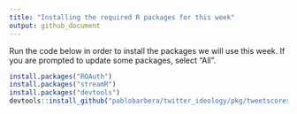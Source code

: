```yaml
---
title: "Installing the required R packages for this week"
output: github_document
---
```


Run the code below in order to install the packages we will use this week. If you are prompted to update some packages, select "All".

```r
install.packages("ROAuth")
install.packages("streamR")
install.packages("devtools")
devtools::install_github("pablobarbera/twitter_ideology/pkg/tweetscores")
```


